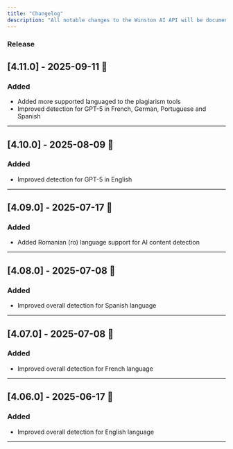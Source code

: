 ```yaml
---
title: "Changelog"
description: "All notable changes to the Winston AI API will be documented in this file."
---
```



### Release

## [4.11.0] - 2025-09-11 🚀

### Added
- Added more supported languaged to the plagiarism tools
- Improved detection for GPT-5 in French, German, Portuguese and Spanish
---

## [4.10.0] - 2025-08-09 🚀

### Added
- Improved detection for GPT-5 in English
---

## [4.09.0] - 2025-07-17 🚀

### Added
- Added Romanian (ro) language support for AI content detection
---

## [4.08.0] - 2025-07-08 🚀

### Added
- Improved overall detection for Spanish language
---

## [4.07.0] - 2025-07-08 🚀

### Added
- Improved overall detection for French language
---

## [4.06.0] - 2025-06-17 🚀

### Added
- Improved overall detection for English language
---
